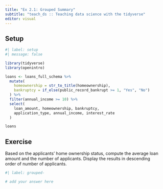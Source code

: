```yaml
---
title: "Ex 2.1: Grouped Summary"
subtitle: "teach_ds :: Teaching data science with the tidyverse"
editor: visual
---
```


## Setup

```r
#| label: setup
#| message: false

library(tidyverse)
library(openintro)

loans <- loans_full_schema %>%
  mutate(
    homeownership = str_to_title(homeownership), 
    bankruptcy = if_else(public_record_bankrupt >= 1, "Yes", "No")
  ) %>%
  filter(annual_income >= 10) %>%
  select(
    loan_amount, homeownership, bankruptcy,
    application_type, annual_income, interest_rate
  )

loans
```

## Exercise

Based on the applicants' home ownership status, compute the average loan amount and the number of applicants.
Display the results in descending order of number of applicants.

```r
#| label: grouped-

# add your answer here
```
